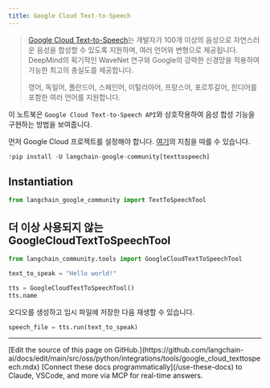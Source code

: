 ```yaml
---
title: Google Cloud Text-to-Speech
---
```


>[Google Cloud Text-to-Speech](https://cloud.google.com/text-to-speech)는 개발자가 100개 이상의 음성으로 자연스러운 음성을 합성할 수 있도록 지원하며, 여러 언어와 변형으로 제공됩니다. DeepMind의 획기적인 WaveNet 연구와 Google의 강력한 신경망을 적용하여 가능한 최고의 충실도를 제공합니다.
>
>영어, 독일어, 폴란드어, 스페인어, 이탈리아어, 프랑스어, 포르투갈어, 힌디어를 포함한 여러 언어를 지원합니다.

이 노트북은 `Google Cloud Text-to-Speech API`와 상호작용하여 음성 합성 기능을 구현하는 방법을 보여줍니다.

먼저 Google Cloud 프로젝트를 설정해야 합니다. [여기](https://cloud.google.com/text-to-speech/docs/before-you-begin)의 지침을 따를 수 있습니다.

```python
!pip install -U langchain-google-community[texttospeech]
```

## Instantiation

```python
from langchain_google_community import TextToSpeechTool
```

## 더 이상 사용되지 않는 GoogleCloudTextToSpeechTool

```python
from langchain_community.tools import GoogleCloudTextToSpeechTool
```

```python
text_to_speak = "Hello world!"

tts = GoogleCloudTextToSpeechTool()
tts.name
```

오디오를 생성하고 임시 파일에 저장한 다음 재생할 수 있습니다.

```python
speech_file = tts.run(text_to_speak)
```

---

<Callout icon="pen-to-square" iconType="regular">
    [Edit the source of this page on GitHub.](https://github.com/langchain-ai/docs/edit/main/src/oss/python/integrations/tools/google_cloud_texttospeech.mdx)
</Callout>
<Tip icon="terminal" iconType="regular">
    [Connect these docs programmatically](/use-these-docs) to Claude, VSCode, and more via MCP for    real-time answers.
</Tip>
